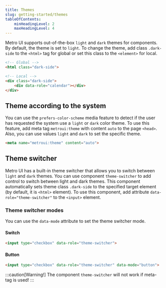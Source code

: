 ```yaml
---
title: Themes
slug: getting-started/themes
tableOfContents:
    minHeadingLevel: 2
    maxHeadingLevel: 4
---
```


Metro UI supports out-of-the-box `light` and `dark` themes for components. 
By default, the theme is set to `light`. To change the theme, add class `.dark-side` to the `<html>` tag for global or set this class to the `<element>` for local.

```html
<!-- Global -->
<html class="dark-side">
```

```html
<!-- Local -->
<div class="dark-side">
    <div data-role="calendar"></div>
</div>
```

## Theme according to the system

You can use the `prefers-color-scheme` media feature to detect if the user has requested the system use a `light` or `dark` color theme.
To use this feature, add meta tag `metroui:theme` with content `auto` to the page `<head>`. Also, you can use values `light` and `dark` to set the specific theme.

```html
<meta name="metroui:theme" content="auto">
```

## Theme switcher

Metro UI has a built-in theme switcher that allows you to switch between `light` and `dark` themes.
You can use component `theme-switcher` to add control to switch between light and dark themes. 
This component automatically sets theme class `.dark-side` to the specified target element (by default, it is `<html>` element). 
To use this component, add attribute `data-role="theme-switcher"` to the `<input>` element.

### Theme switcher modes

You can use the `data-mode` attribute to set the theme switcher mode.

#### Switch

```html
<input type="checkbox" data-role="theme-switcher">
```

#### Button

```html
<input type="checkbox" data-role="theme-switcher" data-mode="button">
```


:::caution[Warning!]
The component `theme-switcher` will not work if meta-tag is used!
:::